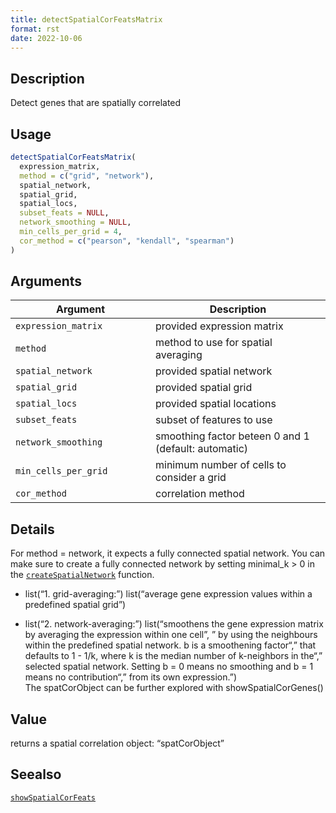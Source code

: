 ```yaml
--- 
title: detectSpatialCorFeatsMatrix 
format: rst 
date: 2022-10-06 
--- 
```


## Description

Detect genes that are spatially correlated


## Usage

```r
detectSpatialCorFeatsMatrix(
  expression_matrix,
  method = c("grid", "network"),
  spatial_network,
  spatial_grid,
  spatial_locs,
  subset_feats = NULL,
  network_smoothing = NULL,
  min_cells_per_grid = 4,
  cor_method = c("pearson", "kendall", "spearman")
)
```


## Arguments

Argument      |Description
------------- |----------------
`expression_matrix`     |     provided expression matrix
`method`     |     method to use for spatial averaging
`spatial_network`     |     provided spatial network
`spatial_grid`     |     provided spatial grid
`spatial_locs`     |     provided spatial locations
`subset_feats`     |     subset of features to use
`network_smoothing`     |     smoothing factor beteen 0 and 1 (default: automatic)
`min_cells_per_grid`     |     minimum number of cells to consider a grid
`cor_method`     |     correlation method


## Details

For method = network, it expects a fully connected spatial network. You can make sure to create a
 fully connected network by setting minimal_k > 0 in the [`createSpatialNetwork`](#createspatialnetwork) function.
   

*  list("1. grid-averaging: ") list("average gene expression values within a predefined spatial grid")   

*  list("2. network-averaging: ") list("smoothens the gene expression matrix by averaging the expression within one cell\n", " by using the neighbours within the predefined spatial network. b is a smoothening factor\n", " that defaults to 1 - 1/k, where k is the median number of  k-neighbors in the\n", " selected spatial network. Setting b = 0 means no smoothing and b = 1 means no contribution\n", " from its own expression.")  
 The spatCorObject can be further explored with showSpatialCorGenes()


## Value

returns a spatial correlation object: "spatCorObject"


## Seealso

[`showSpatialCorFeats`](#showspatialcorfeats)


